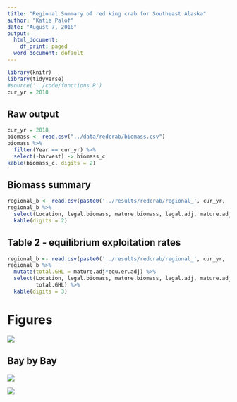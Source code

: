 ```yaml
---
title: "Regional Summary of red king crab for Southeast Alaska"
author: "Katie Palof"
date: "August 7, 2018"
output:
  html_document:
    df_print: paged
  word_document: default
---
```


```r
library(knitr)
library(tidyverse)
#source('../code/functions.R')
cur_yr = 2018
```

## Raw output 

```r
cur_yr = 2018
biomass <- read.csv("../data/redcrab/biomass.csv")
biomass %>% 
  filter(Year == cur_yr) %>% 
  select(-harvest) -> biomass_c
kable(biomass_c, digits = 2)
```

## Biomass summary
```r
regional_b <- read.csv(paste0('../results/redcrab/regional_', cur_yr, '.csv'))
regional_b %>% 
  select(Location, legal.biomass, mature.biomass, legal.adj, mature.adj) %>% 
  kable(digits = 2)
```

## Table 2 - equilibrium exploitation rates
```r
regional_b <- read.csv(paste0('../results/redcrab/regional_', cur_yr, '.csv'))
regional_b %>% 
  mutate(total.GHL = mature.adj*equ.er.adj) %>% 
  select(Location, legal.biomass, mature.biomass, legal.adj, mature.adj, equ.er.adj, 
         total.GHL) %>% 
  kable(digits = 3)
```

# Figures
![](../figures/redcrab/regional_biomass2018.png)

## Bay by Bay 
![](../figures/redcrab/Juneau_2018_2.png)

![](../figures/redcrab/Juneau_2018_3.png)

